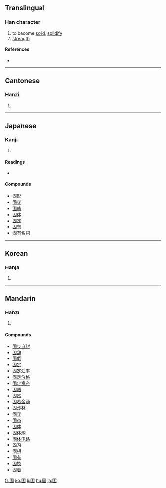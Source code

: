 ==Translingual==

===Han character===
{{Han char|rn=31|rad=囗|as=05|sn=8|four=6060<sub>4</sub>|canj=田十口 (WJR)|ids=⿴[[囗]][[古]]}}

# to become [[solid]], [[solidify]]
# [[strength]]

====References====
* {{Han ref|kx=0218.030|dkj=04745|dj=0445.230|hdz=10716.090|uh=56FA|ud=22266|bh=A954|bd=43348}}

----

==Cantonese==

===Hanzi===
{{yue-hanzi|jyut=|y=gu3}}

# {{defn|Cantonese}}

----

==Japanese==

===Kanji===
{{ja-kanji|grade=4|rs=囗05}}

# {{defn|Japanese}}

====Readings====
* {{ja-readings|on=[[こ]] (ko)|kun=[[かためる]] (katameru), [[かため]] (katame), [[かたい]] (katai)}}

====Compounds====
* [[固形]]
* [[固守]]
* [[固執]]
* [[固体]]
* [[固定]]
* [[固有]]
* [[固有名詞]]

----

==Korean==

===Hanja===
{{ko-hanja|hangeul=고|rv=go|mr=ko}}

# {{defn|Korean}}

----

==Mandarin==

===Hanzi===
{{cmn-hanzi|pin=[[gù]] ([[gu4]])|wg=ku<sup>4</sup>}}

# {{defn|Mandarin}}

====Compounds====
* [[固步自封]]
* [[固辞]]
* [[固氮]]
* [[固定]]
* [[固定汇率]]
* [[固定价格]]
* [[固定资产]]
* [[固陋]]
* [[固然]]
* [[固若金汤]]
* [[固沙林]]
* [[固守]]
* [[固态]]
* [[固体]]
* [[固体潮]]
* [[固体电路]]
* [[固习]]
* [[固相]]
* [[固有]]
* [[固执]]
* [[固着]]

[[fr:固]]
[[ko:固]]
[[li:固]]
[[hu:固]]
[[ja:固]]